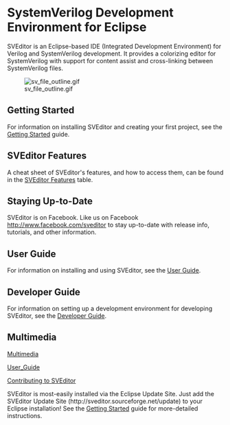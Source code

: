 = SystemVerilog Development Environment for Eclipse =


SVEditor is an Eclipse-based IDE (Integrated Development Environment) for Verilog and SystemVerilog development. It provides a colorizing editor for SystemVerilog with support for content assist and cross-linking between SystemVerilog files.

[[Image:sv_file_outline.gif]]

== Getting Started ==
For information on installing SVEditor and creating your first project, see the [[Getting_Started|Getting Started]] guide.

== SVEditor Features ==
A cheat sheet of SVEditor's features, and how to access them, can be found in the [[SVEditor_Features|SVEditor Features]] table.

== Staying Up-to-Date ==
SVEditor is on Facebook. Like us on Facebook [http://www.facebook.com/sveditor http://www.facebook.com/sveditor] to stay up-to-date with release info, tutorials, and other information.


== User Guide == 
For information on installing and using SVEditor, see the [[User_Guide|User Guide]].

== Developer Guide ==
For information on setting up a development environment for developing SVEditor, see the [[Developer_Guide|Developer Guide]].

== Multimedia ==
[[Multimedia]]


[[User_Guide]]

[[Contributing_to_SVEditor|Contributing to SVEditor]]

SVEditor is most-easily installed via the Eclipse Update Site. Just add the SVEditor Update Site (http://sveditor.sourceforge.net/update) to your Eclipse installation! See the [https://sourceforge.net/projects/sveditor/files/docs/Getting%20Started%20with%20SVEditor%20v1.0.pdf/download Getting Started] guide for more-detailed instructions.


